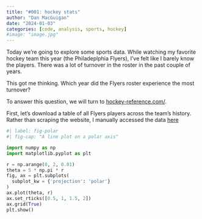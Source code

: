 ```yaml
---
title: "#001: hockey stats"
author: "Dan MacGuigan"
date: "2024-01-03"
categories: [code, analysis, sports, hockey]
#image: "image.jpg"
---
```


Today we're going to explore some sports data.
While watching my favorite hockey team this year (the Philadeplphia Flyers), I've felt like I barely know the players. There was a lot of turnover in the roster in the past couple of years. 

This got me thinking. Which year did the Flyers roster experience the most turnover?

To answer this question, we will turn to [hockey-reference.com/](https://www.hockey-reference.com/).

First, let's download a table of all Flyers players across the team's history. Rather than scraping the website, I manually accessed the data [here](https://www.hockey-reference.com/teams/PHI/skaters.html#stats)

```python
#| label: fig-polar
#| fig-cap: "A line plot on a polar axis"

import numpy as np
import matplotlib.pyplot as plt

r = np.arange(0, 2, 0.01)
theta = 5 * np.pi * r
fig, ax = plt.subplots(
  subplot_kw = {'projection': 'polar'} 
)
ax.plot(theta, r)
ax.set_rticks([0.5, 1, 1.5, 2])
ax.grid(True)
plt.show()
```

